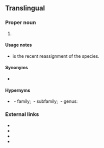 ==Translingual==
{{rfi}}
===Proper noun===
{{taxoninfl|head=[[Philautus]] {{epilang|steineri||mul}}|i=1|g=m}}

# {{taxon|species|genus|Philautus|{{vern|Steiner's bubble-net frog}}, a [[tree frog]] [[endemic]] to [[Sri Lanka]]}}

====Usage notes====
* {{taxlink|Pseudophilautus steineri|species|noshow=1}} is the recent reassignment of the species.

====Synonyms====
* {{sense|species}} {{taxlink|Pseudophilautus steineri|species}}

====Hypernyms====
* {{sense|species}} ''{{taxlink|Rhacophoridae|family}}''&nbsp;- family; ''{{taxlink|Rhacophorinae|subfamily}}''&nbsp;- subfamily; {{taxlink|Philautus|genus}}&nbsp;- genus:

===External links===
* {{pedia}}
* {{specieslite}}
* {{comcatlite}}
* {{R:ITIS|775296}}